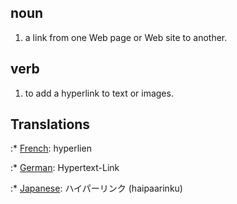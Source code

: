 == noun ==

#a link from one Web page or Web site to another.

== verb ==

#to add a hyperlink to text or images.

== Translations ==

:* [[French]]: hyperlien
:* [[German]]: Hypertext-Link
:* [[Japanese]]: ハイパーリンク (haipaarinku)